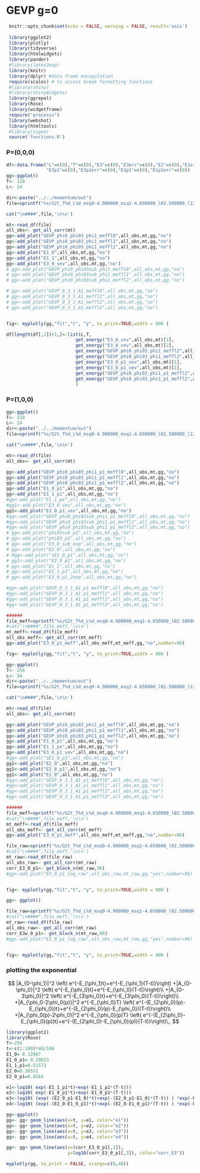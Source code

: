 # GEVP g=0 {#GEVPg0}

```r
 knitr::opts_chunk$set(echo = FALSE, warning = FALSE, result='asis')
 
 library(ggplot2)
 library(plotly)
 library(tidyverse)
 library(htmlwidgets)
 library(pander)
 #library(latex2exp)
 library(knitr)
 library(dplyr) #data frame manipulation
 require(scales) # to access break formatting functions
 #library(shiny)
 #library(shinyWidgets)
 library(ggrepel)
 library(Rose)
 library(widgetframe)
 require("processx")
 library(webshot)
 library(htmltools)
 #library(sigma)
 source('functions.R')
```


### P=(0,0,0) 

```r
df<-data.frame("L"=c(0),"T"=c(0),"E3"=c(0),"E3err"=c(0),"E1"=c(0),"E1err"=c(0),
               "E3p1"=c(0),"E3p1err"=c(0),"E1p1"=c(0),"E1p1err"=c(0))
gg<-ggplot()
T<- 128
L<- 24

dir<-paste("../../momentum/out")
file=sprintf("%s/G2t_T%d_L%d_msq0-4.900000_msq1-4.650000_l02.500000_l12.500000_mu5.000000_g0.000000_rep0_output",dir,T,L)

cat("\n####",file,'\n\n')

mt<-read_df(file)
all_obs<- get_all_corr(mt)
gg<-add_plot("GEVP_phi0_phi03_phi1_meffl0",all_obs,mt,gg,"no")
gg<-add_plot("GEVP_phi0_phi03_phi1_meffl1",all_obs,mt,gg,"no")
gg<-add_plot("GEVP_phi0_phi03_phi1_meffl2",all_obs,mt,gg,"no")
gg<-add_plot("E1_0",all_obs,mt,gg,"no")
gg<-add_plot("E1_1",all_obs,mt,gg,"no")
gg<-add_plot("E3_0_vev",all_obs,mt,gg,"no")
# gg<-add_plot("GEVP_phi0_phi03sub_phi1_meffl0",all_obs,mt,gg,"no")
# gg<-add_plot("GEVP_phi0_phi03sub_phi1_meffl1",all_obs,mt,gg,"no")
# gg<-add_plot("GEVP_phi0_phi03sub_phi1_meffl2",all_obs,mt,gg,"no")

# gg<-add_plot("GEVP_0_3_1_A1_meffl0",all_obs,mt,gg,"no")
# gg<-add_plot("GEVP_0_3_1_A1_meffl1",all_obs,mt,gg,"no")
# gg<-add_plot("GEVP_0_3_1_A1_meffl2",all_obs,mt,gg,"no")
# gg<-add_plot("GEVP_0_3_1_A1_meffl3",all_obs,mt,gg,"no")


fig<- myplotly(gg,"fit","t", "y", to_print=TRUE,width = 900 )

df[length(df[,1])+1,]<-list(L,T,
                          get_energy("E3_0_vev",all_obs,mt)[1],
                          get_energy("E3_0_vev",all_obs,mt)[2],
                          get_energy("GEVP_phi0_phi03_phi1_meffl2",all_obs,mt)[1],
                          get_energy("GEVP_phi0_phi03_phi1_meffl2",all_obs,mt)[2],
                          get_energy("E3_0_p1_vev",all_obs,mt)[1],
                          get_energy("E3_0_p1_vev",all_obs,mt)[2],
                          get_energy("GEVP_phi0_phi03_phi1_p1_meffl2",all_obs,mt)[1],
                          get_energy("GEVP_phi0_phi03_phi1_p1_meffl2",all_obs,mt)[2]
                          )


```




### P=(1,0,0)


```r

gg<-ggplot()
T<- 128
L<- 24
dir<-paste("../../momentum/out")
file=sprintf("%s/G2t_T%d_L%d_msq0-4.900000_msq1-4.650000_l02.500000_l12.500000_mu5.000000_g0.000000_rep0_output",dir,T,L)

cat("\n####",file,'\n\n')

mt<-read_df(file)
all_obs<- get_all_corr(mt)

gg<-add_plot("GEVP_phi0_phi03_phi1_p1_meffl0",all_obs,mt,gg,"no")
gg<-add_plot("GEVP_phi0_phi03_phi1_p1_meffl1",all_obs,mt,gg,"no")
gg<-add_plot("GEVP_phi0_phi03_phi1_p1_meffl2",all_obs,mt,gg,"no")
gg<-add_plot("E1_0_p1",all_obs,mt,gg,"no")
gg<-add_plot("E1_1_p1",all_obs,mt,gg,"no")
#gg<-add_plot("E1_1_px",all_obs,mt,gg,"no")
#gg1<-add_plot("E3_0_vev",all_obs,mt,gg,"no")
gg1<-add_plot("E3_0_p1_vev",all_obs,mt,gg,"no")
#gg<-add_plot("GEVP_phi0_phi03sub_phi1_p1_meffl0",all_obs,mt,gg,"no")
#gg<-add_plot("GEVP_phi0_phi03sub_phi1_p1_meffl1",all_obs,mt,gg,"no")
#gg<-add_plot("GEVP_phi0_phi03sub_phi1_p1_meffl2",all_obs,mt,gg,"no")
# gg<-add_plot("phi03sub_p1",all_obs,mt,gg,"no")
# gg<-add_plot("phi03_p1",all_obs,mt,gg,"no")
# gg<-add_plot("E3_0_sub_exp",all_obs,mt,gg,"no")
# gg<-add_plot("E2_0",all_obs,mt,gg,"no")
# #gg<-add_plot("sE1_0_p1",all_obs,mt,gg,"no")
# gg1<-add_plot("E2_0_p1",all_obs,mt,gg,"no")
# gg<-add_plot("E1_1",all_obs,mt,gg,"no")
# gg<-add_plot("E1_1_p1",all_obs,mt,gg,"no")
# gg<-add_plot("E3_0_p1_2exp",all_obs,mt,gg,"no")

#gg<-add_plot("GEVP_0_3_1_A1_p1_meffl0",all_obs,mt,gg,"no")
#gg<-add_plot("GEVP_0_3_1_A1_p1_meffl1",all_obs,mt,gg,"no")
#gg<-add_plot("GEVP_0_3_1_A1_p1_meffl2",all_obs,mt,gg,"no")
#gg<-add_plot("GEVP_0_3_1_A1_p1_meffl3",all_obs,mt,gg,"no")

######
file_meff=sprintf("%s/G2t_T%d_L%d_msq0-4.900000_msq1-4.650000_l02.500000_l12.500000_mu5.000000_g0.000000_rep0_meff_correlators",dir,T,L)
#cat("\n####",file_meff,'\n\n')
mt_meff<-read_df(file_meff)
all_obs_meff<- get_all_corr(mt_meff)
gg<-add_plot("E3_0_p1_meff",all_obs_meff,mt_meff,gg,"no",number=96)

fig<- myplotly(gg,"fit","t", "y", to_print=TRUE,width = 900 )


```



```r

gg<-ggplot()
T<- 256
L<- 24
dir<-paste("../../momentum/out")
file=sprintf("%s/G2t_T%d_L%d_msq0-4.900000_msq1-4.650000_l02.500000_l12.500000_mu5.000000_g0.000000_rep0_output",dir,T,L)

cat("\n####",file,'\n\n')

mt<-read_df(file)
all_obs<- get_all_corr(mt)

gg<-add_plot("GEVP_phi0_phi03_phi1_p1_meffl0",all_obs,mt,gg,"no")
gg<-add_plot("GEVP_phi0_phi03_phi1_p1_meffl1",all_obs,mt,gg,"no")
gg<-add_plot("GEVP_phi0_phi03_phi1_p1_meffl2",all_obs,mt,gg,"no")
gg<-add_plot("E1_0_p1",all_obs,mt,gg,"no")
gg<-add_plot("E1_1_px",all_obs,mt,gg,"no")
gg<-add_plot("E3_0_p1_vev",all_obs,mt,gg,"no")
#gg<-add_plot("sE1_0_p1",all_obs,mt,gg,"no")
gg1<-add_plot("E2_0",all_obs,mt,gg,"no")
gg1<-add_plot("E2_0_p1",all_obs,mt,gg,"no")
gg1<-add_plot("E1_0",all_obs,mt,gg,"no")
#gg<-add_plot("GEVP_0_3_1_A1_p1_meffl0",all_obs,mt,gg,"no")
#gg<-add_plot("GEVP_0_3_1_A1_p1_meffl1",all_obs,mt,gg,"no")
#gg<-add_plot("GEVP_0_3_1_A1_p1_meffl2",all_obs,mt,gg,"no")
#gg<-add_plot("GEVP_0_3_1_A1_p1_meffl3",all_obs,mt,gg,"no")

######
file_meff=sprintf("%s/G2t_T%d_L%d_msq0-4.900000_msq1-4.650000_l02.500000_l12.500000_mu5.000000_g0.000000_rep0_meff_correlators",dir,T,L)
#cat("\n####",file_meff,'\n\n')
mt_meff<-read_df(file_meff)
all_obs_meff<- get_all_corr(mt_meff)
gg<-add_plot("E3_0_p1_meff",all_obs_meff,mt_meff,gg,"no",number=96)

file_raw=sprintf("%s/G2t_T%d_L%d_msq0-4.900000_msq1-4.650000_l02.500000_l12.500000_mu5.000000_g0.000000_rep0_raw_correlators",dir,T,L)
#cat("\n####",file_meff,'\n\n')
mt_raw<-read_df(file_raw)
all_obs_raw<- get_all_corr(mt_raw)
corr_E3_0_p1<- get_block_n(mt_raw,96)
#gg<-add_plot("E3_0_p1_log_raw",all_obs_raw,mt_raw,gg,"yes",number=96)


fig<- myplotly(gg,"fit","t", "y", to_print=TRUE,width = 900 )


```

```r
gg<- ggplot()

file_raw=sprintf("%s/G2t_T%d_L%d_msq0-4.900000_msq1-4.650000_l02.500000_l12.500000_mu5.000000_g0.000000_rep0_raw_correlators",dir,T,L)
#cat("\n####",file_meff,'\n\n')
mt_raw<-read_df(file_raw)
all_obs_raw<- get_all_corr(mt_raw)
corr_E3w_0_p1<- get_block_n(mt_raw,96)
#gg<-add_plot("E3_0_p1_log_raw",all_obs_raw,mt_raw,gg,"yes",number=96)


fig<- myplotly(gg,"fit","t", "y", to_print=TRUE,width = 900 )

```



### plotting the exponential

$$
|A_{0-\phi_1}|^2 \left( e^{-E_{\phi_1}t}+e^{-E_{\phi_1}(T-t)}\right) 
+|A_{0-\phi_0}|^2 \left( e^{-E_{\phi_0}t}+e^{-E_{\phi_0}(T-t)}\right)\\
+|A_{0-3\phi_0}|^2 \left( e^{-E_{3\phi_0}t}+e^{-E_{3\phi_0}(T-t)}\right)\\
+|A_{\phi_0-2\phi_0(p)}|^2 e^{-E_{\phi_0}T} \left( e^{-(E_{2\phi_0}(p)-E_{\phi_0})t}+e^{-(E_{2\phi_0}(p)-E_{\phi_0})(T-t)}\right)\\
+|A_{\phi_0(p)-2\phi_0}|^2 e^{-E_{\phi_0}(p)T} \left( e^{-(E_{2\phi_0}-E_{\phi_0}(p))t}+e^{-(E_{2\phi_0}-E_{\phi_0}(p))(T-t)}\right)\,.
$$


```r
library(ggplot2)
library(Rose)
T<-256
t<-c(1:100)*48/100
E1_0= 0.12967
E1_0_p1= 0.29023
E1_1_p1=0.51572
E2_0=0.26551
E2_0_p1=0.4264

e1<-log10( exp(-E1_1_p1*t)+exp(-E1_1_p1*(T-t)))
e2<-log10( exp(-E1_0_p1*t)+exp(-E1_0_p1*(T-t)))
e3<-log10( (exp(-(E2_0_p1-E1_0)*t)+exp(-(E2_0_p1-E1_0)*(T-t)) ) *exp(-E1_0*T))
e4<-log10( (exp(-(E2_0-E1_0_p1)*t)+exp(-(E2_0-E1_0_p1)*(T-t)) ) *exp(-E1_0_p1*T))

gg<-ggplot()
gg<- gg+ geom_line(aes(x=t, y=e1, color="e1"))
gg<- gg+ geom_line(aes(x=t, y=e2, color="e2"))
gg<- gg+ geom_line(aes(x=t, y=e3, color="e3"))
gg<- gg+ geom_line(aes(x=t, y=e4, color="e4"))

gg<- gg+ geom_line(aes(x=(corr_E3_0_p1[,1]),
                       y=log10(corr_E3_0_p1[,2]), color="corr_E3"))

myplotly(gg, to_print = FALSE, xrange=c(0,48))
```